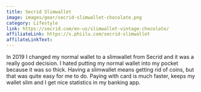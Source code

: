 ```yaml
---
title: Secrid Slimwallet
image: images/gear/secrid-slimwallet-chocolate.png
category: Lifestyle
link: https://secrid.com/en-us/slimwallet-vintage-chocolate/
affiliateLink: https://s.phiilu.com/secrid-slimwallet
affilateLinkText:
---
```


In 2019 I changed my normal wallet to a slimwallet from Secrid and it was a really good decision. I hated putting my normal wallet into my pocket because it was so thick. Having a slimwallet means getting rid of coins, but that was quite easy for me to do. Paying with card is much faster, keeps my wallet slim and I get nice statistics in my banking app.
